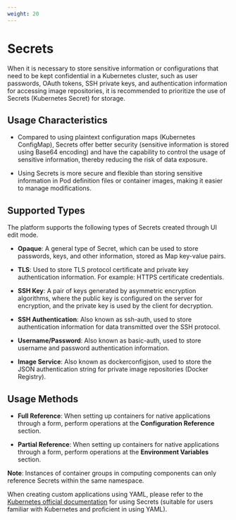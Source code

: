 ```yaml
---
weight: 20
---
```


# Secrets

When it is necessary to store sensitive information or configurations that need to be kept confidential in a Kubernetes cluster, such as user passwords, OAuth tokens, SSH private keys, and authentication information for accessing image repositories, it is recommended to prioritize the use of Secrets (Kubernetes Secret) for storage.

## Usage Characteristics

- Compared to using plaintext configuration maps (Kubernetes ConfigMap), Secrets offer better security (sensitive information is stored using Base64 encoding) and have the capability to control the usage of sensitive information, thereby reducing the risk of data exposure.

- Using Secrets is more secure and flexible than storing sensitive information in Pod definition files or container images, making it easier to manage modifications.

## Supported Types

The platform supports the following types of Secrets created through UI edit mode.

- **Opaque**: A general type of Secret, which can be used to store passwords, keys, and other information, stored as Map key-value pairs.

- **TLS**: Used to store TLS protocol certificate and private key authentication information. For example: HTTPS certificate credentials.

- **SSH Key**: A pair of keys generated by asymmetric encryption algorithms, where the public key is configured on the server for encryption, and the private key is used by the client for decryption.

- **SSH Authentication**: Also known as ssh-auth, used to store authentication information for data transmitted over the SSH protocol.

- **Username/Password**: Also known as basic-auth, used to store username and password authentication information.

- **Image Service**: Also known as dockerconfigjson, used to store the JSON authentication string for private image repositories (Docker Registry).

## Usage Methods

- **Full Reference**: When setting up containers for native applications through a form, perform operations at the **Configuration Reference** section.

- **Partial Reference**: When setting up containers for native applications through a form, perform operations at the **Environment Variables** section.

**Note**: Instances of container groups in computing components can only reference Secrets within the same namespace.

When creating custom applications using YAML, please refer to the [Kubernetes official documentation](https://kubernetes.io/docs/concepts/configuration/secret/#using-secrets) for using Secrets (suitable for users familiar with Kubernetes and proficient in using YAML).
